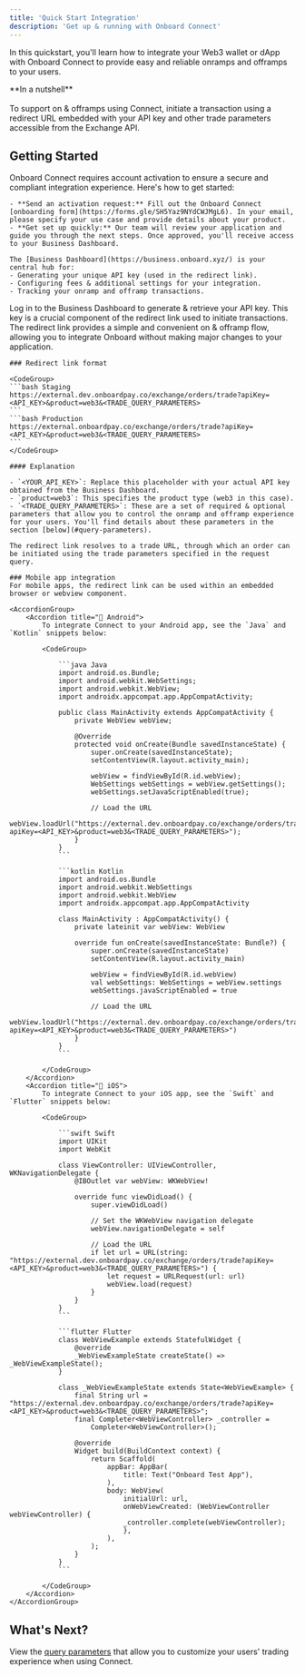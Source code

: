 ```yaml
---
title: 'Quick Start Integration'
description: 'Get up & running with Onboard Connect'
---
```


In this quickstart, you'll learn how to integrate your Web3 wallet or dApp with Onboard Connect to provide easy and reliable onramps and offramps to your users.

<Tip>
**In a nutshell** <br/><br/>
To support on & offramps using Connect, initiate a transaction using a redirect URL embedded with your API key and other trade parameters accessible from the Exchange API.
</Tip>

## Getting Started

<Steps>
  <Step title="Sign up to Connect">
    Onboard Connect requires account activation to ensure a secure and compliant integration experience.  Here's how to get started:

    - **Send an activation request:** Fill out the Onboard Connect [onboarding form](https://forms.gle/SH5Yaz9NYdCWJMgL6). In your email, please specify your use case and provide details about your product.
    - **Get set up quickly:** Our team will review your application and guide you through the next steps. Once approved, you'll receive access to your Business Dashboard.
    
    The [Business Dashboard](https://business.onboard.xyz/) is your central hub for:
    - Generating your unique API key (used in the redirect link).
    - Configuring fees & additional settings for your integration.
    - Tracking your onramp and offramp transactions.
  </Step>
  <Step title="Obtain your API Key">
    Log in to the Business Dashboard to generate & retrieve your API key. This key is a crucial component of the redirect link used to initiate transactions.
  </Step>
  <Step title="Build your redirect link">
    The redirect link provides a simple and convenient on & offramp flow, allowing you to integrate Onboard without making major changes to your application.

    ### Redirect link format

    <CodeGroup>
    ```bash Staging
    https://external.dev.onboardpay.co/exchange/orders/trade?apiKey=<API_KEY>&product=web3&<TRADE_QUERY_PARAMETERS>
    ```
    ```bash Production
    https://external.onboardpay.co/exchange/orders/trade?apiKey=<API_KEY>&product=web3&<TRADE_QUERY_PARAMETERS>
    ```
    </CodeGroup>

    #### Explanation

    - `<YOUR_API_KEY>`: Replace this placeholder with your actual API key obtained from the Business Dashboard.
    - `product=web3`: This specifies the product type (web3 in this case).
    - `<TRADE_QUERY_PARAMETERS>`: These are a set of required & optional parameters that allow you to control the onramp and offramp experience for your users. You'll find details about these parameters in the section [below](#query-parameters).

    The redirect link resolves to a trade URL, through which an order can be initiated using the trade parameters specified in the request query.
    
    ### Mobile app integration
    For mobile apps, the redirect link can be used within an embedded browser or webview component.

    <AccordionGroup>
        <Accordion title="🤖 Android">
            To integrate Connect to your Android app, see the `Java` and `Kotlin` snippets below:

            <CodeGroup>

                ```java Java
                import android.os.Bundle;
                import android.webkit.WebSettings;
                import android.webkit.WebView;
                import androidx.appcompat.app.AppCompatActivity;

                public class MainActivity extends AppCompatActivity {
                    private WebView webView;

                    @Override
                    protected void onCreate(Bundle savedInstanceState) {
                        super.onCreate(savedInstanceState);
                        setContentView(R.layout.activity_main);

                        webView = findViewById(R.id.webView);
                        WebSettings webSettings = webView.getSettings();
                        webSettings.setJavaScriptEnabled(true);

                        // Load the URL
                        webView.loadUrl("https://external.dev.onboardpay.co/exchange/orders/trade?apiKey=<API_KEY>&product=web3&<TRADE_QUERY_PARAMETERS>");
                    }
                }
                ```

                ```kotlin Kotlin
                import android.os.Bundle
                import android.webkit.WebSettings
                import android.webkit.WebView
                import androidx.appcompat.app.AppCompatActivity

                class MainActivity : AppCompatActivity() {
                    private lateinit var webView: WebView

                    override fun onCreate(savedInstanceState: Bundle?) {
                        super.onCreate(savedInstanceState)
                        setContentView(R.layout.activity_main)

                        webView = findViewById(R.id.webView)
                        val webSettings: WebSettings = webView.settings
                        webSettings.javaScriptEnabled = true

                        // Load the URL
                        webView.loadUrl("https://external.dev.onboardpay.co/exchange/orders/trade?apiKey=<API_KEY>&product=web3&<TRADE_QUERY_PARAMETERS>")
                    }
                }
                ```

            </CodeGroup>
        </Accordion>
        <Accordion title="🍏 iOS">
            To integrate Connect to your iOS app, see the `Swift` and `Flutter` snippets below:

            <CodeGroup>

                ```swift Swift
                import UIKit
                import WebKit

                class ViewController: UIViewController, WKNavigationDelegate {
                    @IBOutlet var webView: WKWebView!

                    override func viewDidLoad() {
                        super.viewDidLoad()

                        // Set the WKWebView navigation delegate
                        webView.navigationDelegate = self

                        // Load the URL
                        if let url = URL(string: "https://external.dev.onboardpay.co/exchange/orders/trade?apiKey=<API_KEY>&product=web3&<TRADE_QUERY_PARAMETERS>") {
                            let request = URLRequest(url: url)
                            webView.load(request)
                        }
                    }
                }
                ```

                ```flutter Flutter
                class WebViewExample extends StatefulWidget {
                    @override
                    _WebViewExampleState createState() => _WebViewExampleState();
                }

                class _WebViewExampleState extends State<WebViewExample> {
                    final String url = "https://external.dev.onboardpay.co/exchange/orders/trade?apiKey=<API_KEY>&product=web3&<TRADE_QUERY_PARAMETERS>";
                    final Completer<WebViewController> _controller =
                        Completer<WebViewController>();

                    @override
                    Widget build(BuildContext context) {
                        return Scaffold(
                            appBar: AppBar(
                                title: Text("Onboard Test App"),
                            ),
                            body: WebView(
                                initialUrl: url,
                                onWebViewCreated: (WebViewController webViewController) {
                                _controller.complete(webViewController);
                                },
                            ),
                        );
                    }
                }
                ```

            </CodeGroup>
        </Accordion>
    </AccordionGroup>
  </Step>
</Steps>

## What's Next?

View the [query parameters](/onboard-exchange/connect/query-parameters) that allow you to customize your users' trading experience when using Connect.
